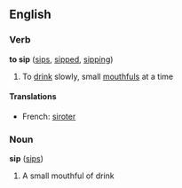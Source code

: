 ==English==
===Verb===
'''to sip''' ([[sips]], [[sipped]], [[sipping]])

#To [[drink]] slowly, small [[mouthful]]s at a time

====Translations====
*French: [[siroter]]

===Noun===
'''sip''' ([[sips]])

#A small mouthful of drink